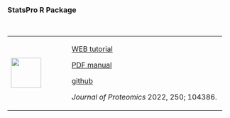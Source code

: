 ### StatsPro R Package {-}

\

+---------------------------------+------------------------------------------------------------------------------------+
| ![](images/05.png){height="68"} | [WEB tutorial](https://github.com/YanglabWCH/StatsPro#Readme)                      |
|                                 |                                                                                    |
|                                 | [PDF manual](https://github.com/YanglabWCH/StatsPro/blob/main/StatsPro_Manual.pdf) |
|                                 |                                                                                    |
|                                 | [github](https://github.com/YanglabWCH/StatsPro)                                   |
|                                 |                                                                                    |
|                                 | *Journal of Proteomics* 2022, 250; 104386.                                         |
+---------------------------------+------------------------------------------------------------------------------------+

\

